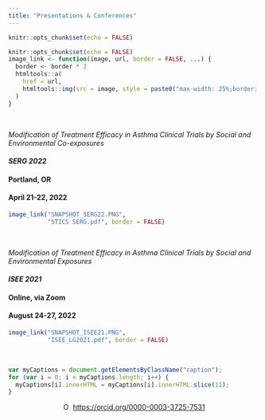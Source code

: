 ```yaml
---
title: "Presentations & Conferences"
---
```


```r

knitr::opts_chunk$set(echo = FALSE)
```


```r
knitr::opts_chunk$set(echo = FALSE)
image_link <- function(image, url, border = FALSE, ...) {
  border <- border * 2
  htmltools::a(
    href = url,
    htmltools::img(src = image, style = paste0("max-width: 25%;border: ", border, "px solid;"), ...)
  )
}
```
  

<br>

_Modification of Treatment Efficacy in Asthma Clinical Trials by Social and Environmental Co-exposures_

#### _SERG 2022_
#### Portland, OR
#### April 21-22, 2022

```r
image_link("SNAPSHOT_SERG22.PNG",
           "STICS SERG.pdf", border = FALSE)
```

<br>

_Modification of Treatment Efficacy in Asthma Clinical Trials by Social and Environmental Exposures_

#### _ISEE 2021_
#### Online, via Zoom
#### August 24-27, 2022

```r
image_link("SNAPSHOT_ISEE21.PNG",
           "ISEE_LG2021.pdf", border = FALSE)
```
<br>


```js
var myCaptions = document.getElementsByClassName("caption");
for (var i = 0; i < myCaptions.length; i++) {
  myCaptions[i].innerHTML = myCaptions[i].innerHTML.slice(11);
}
```


<center><div itemscope itemtype="https://schema.org/Person"><a itemprop="sameAs" content="https://orcid.org/0000-0003-3725-7531" href="https://orcid.org/0000-0003-3725-7531" target="orcid.widget" rel="me noopener noreferrer" style="vertical-align:top;"><img src="https://orcid.org/sites/default/files/images/orcid_16x16.png" style="width:1em;margin-right:.5em;" alt="ORCID iD icon">https://orcid.org/0000-0003-3725-7531</a></div><center>

